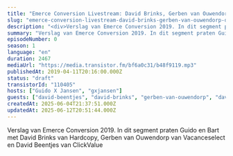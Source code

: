 ```yaml
---
title: "Emerce Conversion Livestream: David Brinks, Gerben van Ouwendorp, David Beentjes (ClickValue)"
slug: "emerce-conversion-livestream-david-brinks-gerben-van-ouwendorp-david-beentjes"
description: "<div>Verslag van Emerce Conversion 2019. In dit segment praten Guido en Bart met David Brinks van Hardcopy, Gerben van Ouwendorp van Vacanceselect en David Beentjes van ClickValue</div>"
summary: "Verslag van Emerce Conversion 2019. In dit segment praten Guido en Bart met David Brinks van Hardcopy, Gerben van Ouwendorp van Vacanceselect en David Beentjes van ClickValue"
episodeNumber: 0
season: 1
language: "en"
duration: 2467
mediaUrl: "https://media.transistor.fm/bf6a0c31/b48f9119.mp3"
publishedAt: 2019-04-11T20:16:00.000Z
status: "draft"
transistorId: "110405"
hosts: ["Guido X Jansen", "gxjansen"]
guests: ["david-beentjes", "david-brinks", "gerben-van-ouwendorp", "david-brinks", "gerben-van-ouwendorp", "david-beentjes"]
createdAt: 2025-06-04T21:37:51.000Z
updatedAt: 2025-06-12T20:51:44.000Z
---
```


Verslag van Emerce Conversion 2019. In dit segment praten Guido en Bart met David Brinks van Hardcopy, Gerben van Ouwendorp van Vacanceselect en David Beentjes van ClickValue
